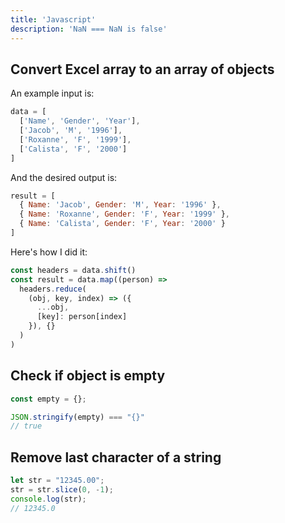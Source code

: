 ```yaml
---
title: 'Javascript'
description: 'NaN === NaN is false'
---
```


## Convert Excel array to an array of objects

An example input is:
```js
data = [
  ['Name', 'Gender', 'Year'],
  ['Jacob', 'M', '1996'],
  ['Roxanne', 'F', '1999'],
  ['Calista', 'F', '2000']
]
```
And the desired output is:
```js
result = [
  { Name: 'Jacob', Gender: 'M', Year: '1996' },
  { Name: 'Roxanne', Gender: 'F', Year: '1999' },
  { Name: 'Calista', Gender: 'F', Year: '2000' }
]
```
Here's how I did it:
```js
const headers = data.shift()
const result = data.map((person) => 
  headers.reduce(
    (obj, key, index) => ({
      ...obj,
      [key]: person[index]
    }), {}
  )
)
```

## Check if object is empty
```js
const empty = {};

JSON.stringify(empty) === "{}"
// true
```

## Remove last character of a string
```js
let str = "12345.00";
str = str.slice(0, -1); 
console.log(str);
// 12345.0
```
